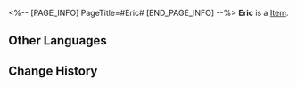 <%-- [PAGE_INFO]
PageTitle=#Eric#
[END_PAGE_INFO] --%>
{{Item Infobox
|id          = 250133
|image       = Item Eric.png
|type        = 
|invCategory = 
|rarity      = 3
|effect      = 
|description = 
}}
'''Eric''' is a [[Item]].

==Other Languages==
{{Other Languages
|en   = Eric
|zhs  = 埃里克
|zht  = 埃里克
|ja   = エリック
|ko   = 에릭
|es   = Eric
|fr   = Éric
|ru   = Эрик
|th   = Eric
|vi   = Eric
|de   = Eric
|id   = Eric
|pt   = Eric
}}

==Change History==
{{Change History|1.1}}
